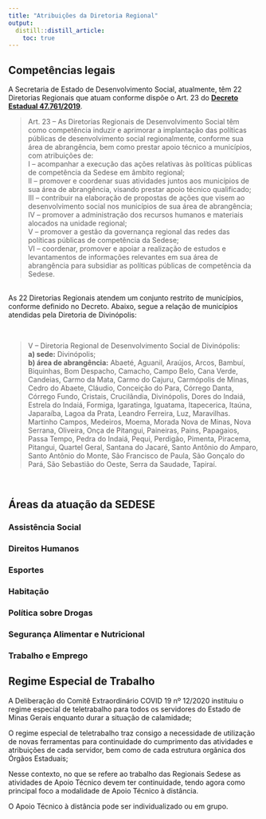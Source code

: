 ```yaml
---
title: "Atribuições da Diretoria Regional"
output:
  distill::distill_article:
    toc: true
---
```


## Competências legais

A Secretaria de Estado de Desenvolvimento Social, atualmente, têm 22 Diretorias Regionais que atuam conforme dispõe o Art. 23 do [**Decreto Estadual 47.761/2019**](http://social.mg.gov.br/images/Diretorias_regionais/decreto_47067.pdf). 

>Art. 23 – As Diretorias Regionais de Desenvolvimento Social têm como competência induzir e aprimorar a implantação das políticas públicas de desenvolvimento social regionalmente, conforme sua área de abrangência, bem como prestar apoio técnico a municípios, com atribuições de:
<br>I – acompanhar a execução das ações relativas às políticas públicas de competência da Sedese em âmbito regional;
<br>II – promover e coordenar suas atividades juntos aos municípios de sua área de abrangência, visando prestar apoio técnico qualificado;
<br>III – contribuir na elaboração de propostas de ações que visem ao desenvolvimento social nos municípios de sua área de abrangência;
<br>IV – promover a administração dos recursos humanos e materiais alocados na unidade regional;
<br>V – promover a gestão da governança regional das redes das políticas públicas de competência da Sedese;
<br>VI – coordenar, promover e apoiar a realização de estudos e levantamentos de informações relevantes em sua área de abrangência para subsidiar as políticas públicas de competência da Sedese.

<br>
As 22 Diretorias Regionais atendem um conjunto restrito de municípios, conforme definido no Decreto. Abaixo, segue a relação de municípios atendidas pela Diretoria de Divinópolis:

<br>

>V – Diretoria Regional de Desenvolvimento Social de Divinópolis:
<br>**a) sede:** Divinópolis;
<br>**b) área de abrangência:** Abaeté, Aguanil, Araújos, Arcos, Bambuí, Biquinhas, Bom Despacho, Camacho, Campo Belo, Cana Verde, Candeias, Carmo da Mata, Carmo do Cajuru, Carmópolis de Minas, Cedro do Abaete, Cláudio, Conceição do Para, Córrego Danta, Córrego Fundo, Cristais, Crucilândia, Divinópolis, Dores do Indaiá, Estrela do Indaiá, Formiga, Igaratinga, Iguatama, Itapecerica, Itaúna, Japaraíba, Lagoa da Prata, Leandro
Ferreira, Luz, Maravilhas. Martinho Campos, Medeiros, Moema, Morada Nova de Minas, Nova Serrana, Oliveira, Onça de Pitangui, Paineiras, Pains, Papagaios, Passa Tempo, Pedra do Indaiá, Pequi, Perdigão, Pimenta, Piracema, Pitangui, Quartel Geral, Santana do Jacaré, Santo Antônio do Amparo, Santo Antônio do Monte, São Francisco de Paula, São Gonçalo do Pará, São Sebastião do Oeste, Serra da Saudade, Tapiraí.

<br>




## Áreas da atuação da SEDESE

### Assistência Social

### Direitos Humanos

### Esportes

### Habitação

### Política sobre Drogas

### Segurança Alimentar e Nutricional

### Trabalho e Emprego


## Regime Especial de Trabalho
A Deliberação do Comitê Extraordinário COVID 19 nº 12/2020 instituiu o regime especial de teletrabalho para todos os servidores do Estado de Minas Gerais enquanto durar a situação de  calamidade;

O regime especial de teletrabalho traz consigo a necessidade de utilização de novas ferramentas  para continuidade do cumprimento das atividades e atribuições de cada servidor, bem como de  cada estrutura orgânica dos Órgãos Estaduais;

Nesse contexto, no que se refere ao trabalho das Regionais Sedese as atividades de Apoio
Técnico devem ter continuidade, tendo agora como principal foco a modalidade de Apoio
Técnico à distância.

O Apoio Técnico à distância pode ser individualizado ou em grupo.


